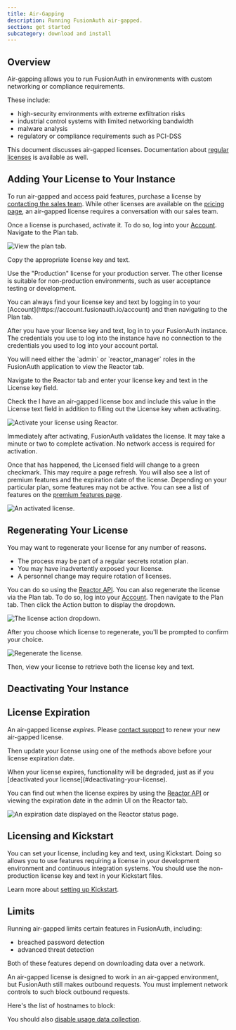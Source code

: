 ```yaml
---
title: Air-Gapping 
description: Running FusionAuth air-gapped.
section: get started
subcategory: download and install
---
```


## Overview

Air-gapping allows you to run FusionAuth in environments with custom networking or compliance requirements.

These include:

* high-security environments with extreme exfiltration risks
* industrial control systems with limited networking bandwidth
* malware analysis
* regulatory or compliance requirements such as PCI-DSS

This document discusses air-gapped licenses. Documentation about [regular licenses](/docs/get-started/core-concepts/licensing) is available as well.

## Adding Your License to Your Instance

To run air-gapped and access paid features, purchase a license by [contacting the sales team](/contact). While other licenses are available on the [pricing page](/pricing), an air-gapped license requires a conversation with our sales team.

Once a license is purchased, activate it.  To do so, log into your [Account](https://account.fusionauth.io/account).  Navigate to the <Breadcrumb>Plan</Breadcrumb> tab.

![View the plan tab.](/img/docs/get-started/core-concepts/plan-tab.png)

Copy the appropriate license key and text.

Use the "Production" license for your production server. The other license is suitable for non-production environments, such as user acceptance testing or development.

<Aside type="note">
  You can always find your license key and text by logging in to your [Account](https://account.fusionauth.io/account) and then navigating to the <Breadcrumb>Plan</Breadcrumb> tab.
</Aside>

After you have your license key and text, log in to your FusionAuth instance. The credentials you use to log into the instance have no connection to the credentials you used to log into your account portal.

<Aside type="note">
You will need either the `admin` or `reactor_manager` roles in the FusionAuth application to view the <Breadcrumb>Reactor</Breadcrumb> tab.
</Aside>

Navigate to the <Breadcrumb>Reactor</Breadcrumb> tab and enter your license key and text in the <InlineField>License key</InlineField> field.

Check the <InlineField>I have an air-gapped license</InlineField> box and include this value in the <InlineField>License text</InlineField> field in addition to filling out the <InlineField>License key</InlineField> when activating.

![Activate your license using Reactor.](/img/docs/get-started/download-and-install/air-gapped-license-activate.png)

Immediately after activating, FusionAuth validates the license. It may take a minute or two to complete activation. No network access is required for activation.

Once that has happened, the <InlineField>Licensed</InlineField> field will change to a green checkmark.  This may require a page refresh. You will also see a list of premium features and the expiration date of the license. Depending on your particular plan, some features may not be active. You can see a list of features on the [premium features page](/docs/get-started/core-concepts/premium-features).

![An activated license.](/img/docs/get-started/download-and-install/air-gapped-license.png)

## Regenerating Your License

You may want to regenerate your license for any number of reasons.

* The process may be part of a regular secrets rotation plan.
* You may have inadvertently exposed your license.
* A personnel change may require rotation of licenses.

You can do so using the [Reactor API](/docs/apis/reactor). You can also regenerate the license via the <Breadcrumb>Plan</Breadcrumb> tab. To do so, log into your [Account](https://account.fusionauth.io/account). Then navigate to the <Breadcrumb>Plan</Breadcrumb> tab. Then click the <InlineUIElement>Action</InlineUIElement> button to display the dropdown.

![The license action dropdown.](/img/docs/get-started/core-concepts/license-action-dropdown.png)

After you choose which license to regenerate, you'll be prompted to confirm your choice.

![Regenerate the license.](/img/docs/get-started/core-concepts/regenerate-license.png)

Then, view your license to retrieve both the license key and text.

## Deactivating Your Instance

<DeactivateLicense />

## License Expiration

An air-gapped license *expires*. Please [contact support](https://account.fusionauth.io/account/support/) to renew your new air-gapped license. 

Then update your license using one of the methods above before your license expiration date.

<Aside type="caution">
  When your license expires, functionality will be degraded, just as if you [deactivated your license](#deactivating-your-license).
</Aside>

You can find out when the license expires by using the [Reactor API](/docs/apis/reactor#retrieve-reactor-status) or viewing the expiration date in the admin UI on the Reactor tab.

![An expiration date displayed on the Reactor status page.](/img/docs/get-started/download-and-install/air-gapped-license-expiration.png)

## Licensing and Kickstart

You can set your license, including key and text, using Kickstart. Doing so allows you to use features requiring a license in your development environment and continuous integration systems.  You should use the non-production license key and text in your Kickstart files.

Learn more about [setting up Kickstart](/docs/get-started/download-and-install/development/kickstart).

## Limits

Running air-gapped limits certain features in FusionAuth, including:

* breached password detection 
* advanced threat detection

Both of these features depend on downloading data over a network.

An air-gapped license is designed to work in an air-gapped environment, but FusionAuth still makes outbound requests. You must implement network controls to such block outbound requests.

Here's the list of hostnames to block:

<HostsToAllowNetworkAccessFor />

You should also [disable usage data collection](/docs/get-started/download-and-install/collected-metrics#disabling-data-collection).

